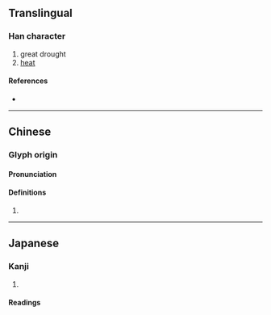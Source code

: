 {{character info/new}}
==Translingual==

===Han character===
{{Han char|rn=86|rad=火|as=11|sn=15|four=91816|canj=FSRR|ids=⿰火區}}

# great drought
# [[heat]]

====References====
* {{Han ref|kx=0681.040|dkj=19356|dj=1092.210|hdz=32228.080|uh=71B0|ud=29104|bh=E665|bd=58981}}

----

==Chinese==
{{zh-forms|s=𬉼}}

===Glyph origin===
{{Han etym}}
{{Han compound|火|區}}

====Pronunciation====
{{zh-pron
|m=ōu
|c=au1,ngau1
|mc=1
|oc=1
|cat=
}}

====Definitions====
{{zh-hanzi}}

# {{rfdef|zh}}

----

==Japanese==

===Kanji===
{{ja-kanji|grade=|rs=火11}}

# {{rfdef|ja|sort=火11}}

====Readings====
{{ja-readings
|goon=う
|kanon=おう
|kun=まるやき-}}